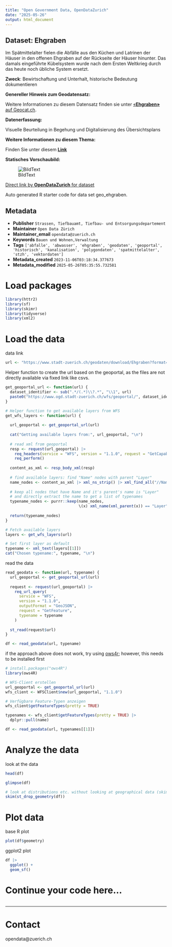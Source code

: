 ```yaml
---
title: "Open Government Data, OpenDataZurich"
date: "2025-05-26"
output: html_document
---
```


## Dataset: Ehgraben

Im Spätmittelalter fielen die Abfälle aus den Küchen und Latrinen der Häuser in den offenen Ehgraben auf der Rückseite der Häuser hinunter. Das damals eingeführte Kübelsystem wurde nach dem Ersten Weltkrieg durch das heute noch übliche System ersetzt.

**Zweck**: Bewirtschaftung und Unterhalt, historische Bedeutung dokumentieren

**Genereller Hinweis zum Geodatensatz:**


Weitere Informationen zu diesem Datensatz finden sie unter [«**Ehgraben»** auf Geocat.ch](https://www.geocat.ch/geonetwork/srv/ger/catalog.search#/metadata/7ba709c2-4dd0-4aa5-8042-8342c4a5d32a).				
			   

**Datenerfassung:**

Visuelle Beurteilung in Begehung und Digitalisierung des Übersichtsplans

**Weitere Informationen zu diesem Thema:**

Finden Sie unter diesem [**Link**](https://www.stadt-zuerich.ch/de/stadtleben/stadtportraet/zuerichs-geschichte/archaeologie/stadt/fenster/ehgraben.html)

**Statisches Vorschaubild:**

![BildText](https://www.gis.stadt-zuerich.ch/zueriplan_docs/geocat/7ba709c2-4dd0-4aa5-8042-8342c4a5d32a.png)



[Direct link by **OpenDataZurich** for dataset](https://data.stadt-zuerich.ch/dataset/geo_ehgraben)

Auto generated R starter code for data set geo_ehgraben.

## Metadata

- **Publisher** `Strassen, Tiefbauamt, Tiefbau- und Entsorgungsdepartement`
- **Maintainer** `Open Data Zürich`
- **Maintainer_email** `opendata@zuerich.ch`
- **Keywords** `Bauen und Wohnen,Ver­walt­ung`
- **Tags** `['abfalle', 'abwasser', 'ehgraben', 'geodaten', 'geoportal', 'historisch', 'kanalisation', 'polygondaten', 'spatmittelalter', 'stzh', 'vektordaten']`
- **Metadata_created** `2023-11-06T03:18:34.377673`
- **Metadata_modified** `2025-05-26T05:35:55.732581`


# Load packages

```r
library(httr2)
library(sf)
library(skimr)
library(tidyverse)
library(xml2)
```

# Load the data

data link
```r
url <- "https://www.stadt-zuerich.ch/geodaten/download/Ehgraben?format=geojson_link"
```


Helper function to create the url based on the geoportal, as the files are not directly available via fixed link like csvs.
```r
get_geoportal_url <- function(url) {
  dataset_identifier <- sub(".*/(.*)\\?.*", "\\1", url)
  paste0("https://www.ogd.stadt-zuerich.ch/wfs/geoportal/", dataset_identifier)
}
```

```r
# Helper function to get available layers from WFS
get_wfs_layers <- function(url) {
  
  url_geoportal <- get_geoportal_url(url)
  
  cat("Getting available layers from:", url_geoportal, "\n")
  
  # read xml from geoportal
  resp <- request(url_geoportal) |> 
    req_headers(service = "WFS", version = "1.1.0", request = "GetCapabilities") |> 
    req_perform()
  
  content_as_xml <- resp_body_xml(resp)
  
  # find available layers: find "Name" nodes with parent "Layer"
  name_nodes <- content_as_xml |> xml_ns_strip() |> xml_find_all("//Name")
  
  # keep all nodes that have Name and it's parent's name is "Layer"
  # and directly extract the name to get a list of typenames
  typename_nodes <- purrr::keep(name_nodes,
                                \(x) xml_name(xml_parent(x)) == "Layer")
  
  return(typename_nodes)
}

# Fetch available layers
layers <- get_wfs_layers(url)

# Set first layer as default
typename <- xml_text(layers[[1]])
cat("Chosen typename:", typename, "\n")
```

read the data
```r
read_geodata <- function(url, typename) {
  url_geoportal <- get_geoportal_url(url)
  
  request <- request(url_geoportal) |>
    req_url_query(
      service = "WFS",
      version = "1.1.0",
      outputFormat = "GeoJSON",
      request = "GetFeature",
      typename = typename
    )
  
  st_read(request$url)
}

df <- read_geodata(url, typename)
```

if the approach above does not work, try using [ows4r](https://eblondel.github.io/ows4R/); however, this needs to be installed first
```r
# install.packages("ows4R")
library(ows4R)

# WFS-Client erstellen
url_geoportal <- get_geoportal_url(url)
wfs_client <- WFSClient$new(url_geoportal, "1.1.0")

# Verfügbare Feature-Typen anzeigen
wfs_client$getFeatureTypes(pretty = TRUE)

typenames <- wfs_client$getFeatureTypes(pretty = TRUE) |> 
  dplyr::pull(name)

df <- read_geodata(url, typenames[[1]])
```

# Analyze the data

look at the data
```r
head(df)
```

```r
glimpse(df)
```

```r
# look at distributions etc. without looking at geographical data (skim cannot deal with geometries)
skim(st_drop_geometry(df))
```

# Plot data

base R plot
```r
plot(df$geometry)
```

ggplot2 plot
```r
df |>
  ggplot() +
  geom_sf()
```

# Continue your code here...

```r

```

------------------------------------------------------------------------

# Contact

opendata@zuerich.ch
